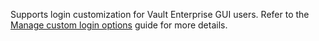 <Tip title="Supports custom GUI login">

Supports login customization for Vault Enterprise GUI users. Refer to the
[Manage custom login options](/vault/docs/ui/custom-login) guide for more
details. 

</Tip>